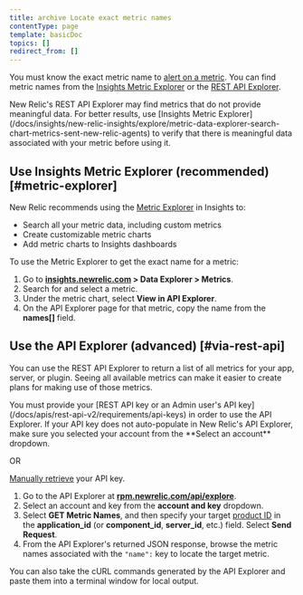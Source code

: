 ```yaml
---
title: archive Locate exact metric names
contentType: page
template: basicDoc
topics: []
redirect_from: []
---
```


You must know the exact metric name to [alert on a metric](/docs/alerts/new-relic-alerts-beta/configuring-alert-policies/define-custom-metrics-alert-condition). You can find metric names from the [Insights Metric Explorer](#metric-explorer) or the [REST API Explorer](#via-rest-api).

<Callout variant="important">
  New Relic's REST API Explorer may find metrics that do not provide meaningful data. For better results, use [Insights Metric Explorer](/docs/insights/new-relic-insights/explore/metric-data-explorer-search-chart-metrics-sent-new-relic-agents) to verify that there is meaningful data associated with your metric before using it.
</Callout>

## Use Insights Metric Explorer (recommended) [#metric-explorer]

New Relic recommends using the [Metric Explorer](/docs/insights/new-relic-insights/explore/metric-data-explorer-search-chart-metrics-sent-new-relic-agents) in Insights to:

* Search all your metric data, including custom metrics
* Create customizable metric charts
* Add metric charts to Insights dashboards

To use the Metric Explorer to get the exact name for a metric:

1. Go to **[insights.newrelic.com](https://insights.newrelic.com) > Data Explorer > Metrics**.
2. Search for and select a metric.
3. Under the metric chart, select **View in API Explorer**.
4. On the API Explorer page for that metric, copy the name from the **names\[]** field.

## Use the API Explorer (advanced) [#via-rest-api]

You can use the REST API Explorer to return a list of all metrics for your app, server, or plugin. Seeing all available metrics can make it easier to create plans for making use of those metrics.

<Callout variant="important">
  You must provide your [REST API key or an Admin user's API key](/docs/apis/rest-api-v2/requirements/api-keys) in order to use the API Explorer. If your API key does not auto-populate in New Relic's API Explorer, make sure you selected your account from the **Select an account** dropdown.

  OR

  [Manually retrieve](/docs/apis/rest-api-v2/requirements/rest-api-key) your API key.
</Callout>

1. Go to the API Explorer at **[rpm.newrelic.com/api/explore](https://rpm.newrelic.com/api/explore)**.
2. Select an account and key from the **account and key** dropdown.
3. Select **GET Metric Names**, and then specify your target [product ID](/docs/apis/rest-api-v2/requirements/finding-product-id) in the **application_id** (or **component_id**, **server_id**, etc.) field. Select **Send Request**.
4. From the API Explorer's returned JSON response, browse the metric names associated with the `"name":` key to locate the target metric.

<Callout variant="tip">
  You can also take the cURL commands generated by the API Explorer and paste them into a terminal window for local output.
</Callout>
